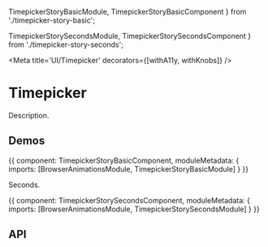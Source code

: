 



  TimepickerStoryBasicModule,
  TimepickerStoryBasicComponent
} from './timepicker-story-basic';

  TimepickerStorySecondsModule,
  TimepickerStorySecondsComponent
} from './timepicker-story-seconds';

<Meta title='UI/Timepicker' decorators={[withA11y, withKnobs]} />

# Timepicker

Description.

## Demos

<Preview>
  <Story name='Basic' height='70px'>
    {{
      component: TimepickerStoryBasicComponent,
      moduleMetadata: {
        imports: [BrowserAnimationsModule, TimepickerStoryBasicModule]
      }
    }}
  </Story>
</Preview>

Seconds.

<Preview>
  <Story name='Seconds' height='70px'>
    {{
      component: TimepickerStorySecondsComponent,
      moduleMetadata: {
        imports: [BrowserAnimationsModule, TimepickerStorySecondsModule]
      }
    }}
  </Story>
</Preview>

## API

<Props of={ESTimepickerComponent} />
